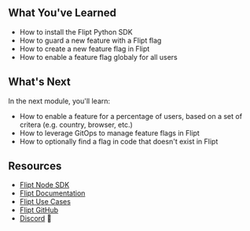 ## What You've Learned

- How to install the Flipt Python SDK
- How to guard a new feature with a Flipt flag
- How to create a new feature flag in Flipt
- How to enable a feature flag globaly for all users

## What's Next

In the next module, you'll learn:

- How to enable a feature for a percentage of users, based on a set of critera (e.g. country, browser, etc.)
- How to leverage GitOps to manage feature flags in Flipt
- How to optionally find a flag in code that doesn't exist in Flipt

## Resources

- [Flipt Node SDK](https://github.com/flipt-io/flipt-node)
- [Flipt Documentation](https://www.flipt.io/docs)
- [Flipt Use Cases](https://www.flipt.io/docs/usecases)
- [Flipt GitHub](https://github.com/flipt-io/flipt)
- [Discord](https://www.flipt.io/discord) 👾
